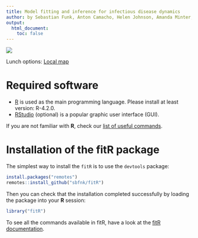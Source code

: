 ```yaml
---
title: Model fitting and inference for infectious disease dynamics
author: by Sebastian Funk, Anton Camacho, Helen Johnson, Amanda Minter, Kathleen O'Reilly and Nicholas Davies
output:
  html_document:
    toc: false
---
```


![](external_fig/import/lshtm_cmmid.png)

Lunch options: [Local map](http://goo.gl/XEPxch)

# Required software
* [R](http://cran.r-project.org) is used as the main programming language. Please install at least version: R-4.2.0.
* [RStudio](http://www.rstudio.com/products/rstudio/download/) (optional) is a popular graphic user interface (GUI).

If you are not familiar with **R**, check our [list of useful commands](slides/rintro.pdf).

# Installation of the fitR package

The simplest way to install the `fitR` is to use the `devtools` package:

```r
install.packages("remotes")
remotes::install_github("sbfnk/fitR")
```

Then you can check that the installation completed successfully by loading the package into your **R** session:

```r
library("fitR")
```

To see all the commands available in fitR, have a look at the [fitR documentation](http://sbfnk.github.io/fitR/).

